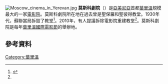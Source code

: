 [[File:Moscow_cinema_in_Yerevan.jpg|thumb]]
'''莫斯科劇院'''（{{lang-hy|Մոսկվա կինոթատրոն}}）是[[亞美尼亞|亞美尼亞]]首都[[葉里溫|葉里溫]]規模最大的一家[[電影院|電影院]]。莫斯科劇院所在地在過去曾是聖保羅和聖彼得教堂。1930年代，蘇聯當局拆毀了教堂<ref name="EurasiaMar10">{{cite web |last=Grigoryan |first=Marianna |title=Armenia: Yerevan Architectural Debate Pits Church against Preservationists |url=http://www.eurasianet.org/departments/civilsociety/articles/eav032510.shtml |work=Eurasianet |publisher=The Open Society Institute |accessdate=4 April 2012 |date=24 March 2010 |archive-url=https://web.archive.org/web/20151222135433/http://www.eurasianet.org/departments/civilsociety/articles/eav032510.shtml |archive-date=2015-12-22 |dead-url=yes }}</ref>。2010年，有人提議拆除電影院重建教堂<ref name="EurasiaMar10"/>。莫斯科劇院是每年[[葉里溫國際電影節|葉里溫國際電影節]]的舉辦地。
==參考資料==
{{Reflist}}
[[Category:葉里溫|Category:葉里溫]]